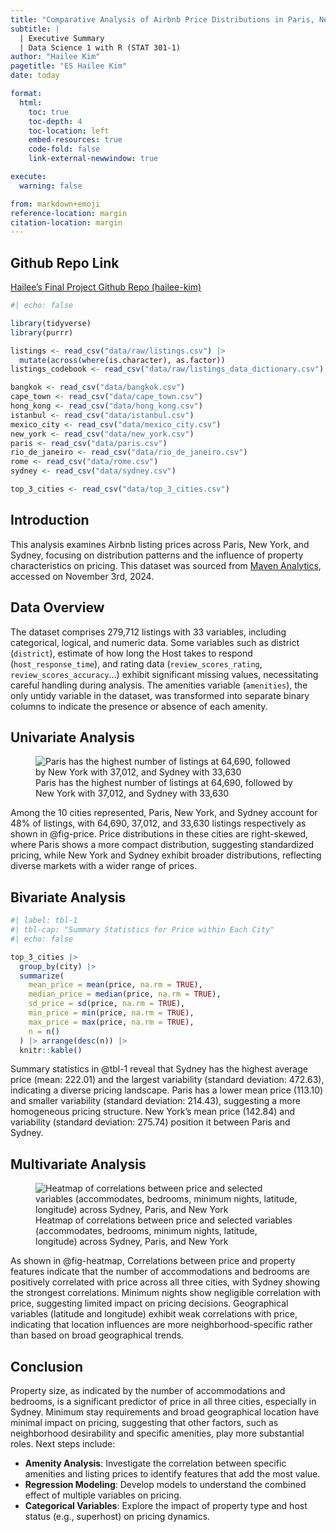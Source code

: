 ```yaml
---
title: "Comparative Analysis of Airbnb Price Distributions in Paris, New York, and Sydney"
subtitle: |
  | Executive Summary
  | Data Science 1 with R (STAT 301-1)
author: "Hailee Kim"
pagetitle: "ES Hailee Kim"
date: today 

format:
  html:
    toc: true
    toc-depth: 4
    toc-location: left
    embed-resources: true
    code-fold: false
    link-external-newwindow: true

execute:
  warning: false

from: markdown+emoji
reference-location: margin
citation-location: margin  
---
```


::: {.callout-tip icon=false}

## Github Repo Link

[Hailee's Final Project Github Repo (hailee-kim)](https://github.com/hailee-kim/final-project-1-hailee-kim.git)

:::


```r
#| echo: false 

library(tidyverse)
library(purrr)

listings <- read_csv("data/raw/listings.csv") |> 
  mutate(across(where(is.character), as.factor))
listings_codebook <- read_csv("data/raw/listings_data_dictionary.csv")

bangkok <- read_csv("data/bangkok.csv")
cape_town <- read_csv("data/cape_town.csv")
hong_kong <- read_csv("data/hong_kong.csv")
istanbul <- read_csv("data/istanbul.csv")
mexico_city <- read_csv("data/mexico_city.csv")
new_york <- read_csv("data/new_york.csv")
paris <- read_csv("data/paris.csv")
rio_de_janeiro <- read_csv("data/rio_de_janeiro.csv")
rome <- read_csv("data/rome.csv")
sydney <- read_csv("data/sydney.csv")

top_3_cities <- read_csv("data/top_3_cities.csv")
```


## Introduction 

This analysis examines Airbnb listing prices across Paris, New York, and Sydney, focusing on distribution patterns and the influence of property characteristics on pricing. This dataset was sourced from [Maven Analytics](https://www.mavenanalytics.io/data-playground), accessed on November 3rd, 2024. 

## Data Overview

The dataset comprises 279,712 listings with 33 variables, including categorical, logical, and numeric data. Some variables such as district (`district`), estimate of how long the Host takes to respond (`host_response_time`), and rating data (`review_scores_rating`, `review_scores_accuracy`...) exhibit significant missing values, necessitating careful handling during analysis. The amenities variable (`amenities`), the only untidy variable in the dataset, was transformed into separate binary columns to indicate the presence or absence of each amenity.

## Univariate Analysis

![Paris has the highest number of listings at 64,690, followed by New York with 37,012, and Sydney with 33,630](plots/price.png){#fig-price}

Among the 10 cities represented, Paris, New York, and Sydney account for 48% of listings, with 64,690, 37,012, and 33,630 listings respectively as shown in @fig-price. Price distributions in these cities are right-skewed, where Paris shows a more compact distribution, suggesting standardized pricing, while New York and Sydney exhibit broader distributions, reflecting diverse markets with a wider range of prices.

## Bivariate Analysis


```r
#| label: tbl-1
#| tbl-cap: "Summary Statistics for Price within Each City"
#| echo: false 

top_3_cities |>
  group_by(city) |>
  summarize(
    mean_price = mean(price, na.rm = TRUE),
    median_price = median(price, na.rm = TRUE),
    sd_price = sd(price, na.rm = TRUE),
    min_price = min(price, na.rm = TRUE),
    max_price = max(price, na.rm = TRUE),
    n = n()
  ) |> arrange(desc(n)) |>
  knitr::kable()
```

Summary statistics in @tbl-1 reveal that Sydney has the highest average price (mean: 222.01) and the largest variability (standard deviation: 472.63), indicating a diverse pricing landscape. Paris has a lower mean price (113.10) and smaller variability (standard deviation: 214.43), suggesting a more homogeneous pricing structure. New York's mean price (142.84) and variability (standard deviation: 275.74) position it between Paris and Sydney.

## Multivariate Analysis

![Heatmap of correlations between price and selected variables (accommodates, bedrooms, minimum nights, latitude, longitude) across Sydney, Paris, and New York](plots/heatmap.png){#fig-heatmap}

As shown in @fig-heatmap, Correlations between price and property features indicate that the number of accommodations and bedrooms are positively correlated with price across all three cities, with Sydney showing the strongest correlations. Minimum nights show negligible correlation with price, suggesting limited impact on pricing decisions. Geographical variables (latitude and longitude) exhibit weak correlations with price, indicating that location influences are more neighborhood-specific rather than based on broad geographical trends.

## Conclusion

Property size, as indicated by the number of accommodations and bedrooms, is a significant predictor of price in all three cities, especially in Sydney. Minimum stay requirements and broad geographical location have minimal impact on pricing, suggesting that other factors, such as neighborhood desirability and specific amenities, play more substantial roles. Next steps include:

* **Amenity Analysis**: Investigate the correlation between specific amenities and listing prices to identify features that add the most value.
* **Regression Modeling**: Develop models to understand the combined effect of multiple variables on pricing.
* **Categorical Variables**: Explore the impact of property type and host status (e.g., superhost) on pricing dynamics.

